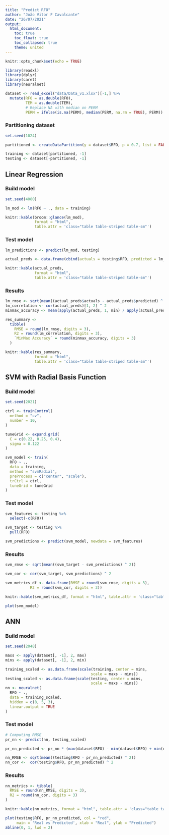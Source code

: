 ```yaml
---
title: "Predict RFO"
author: "João Vitor F Cavalcante"
date: "26/07/2021"
output:
  html_document:
    toc: true
    toc_float: true
    toc_collapsed: true
    theme: united
---
```


```r
knitr::opts_chunk$set(echo = TRUE)
```

```r
library(readxl)
library(dplyr)
library(caret)
library(neuralnet)

dataset <- read_excel("data/Data_v1.xlsx")[-1,] %>% 
  mutate(RFO = as.double(RFO),
         TEM = as.double(TEM),
         # Replace NA with median on PERM
         PERM = ifelse(is.na(PERM), median(PERM, na.rm = TRUE), PERM))
```

### Partitioning dataset

```r
set.seed(1024)

partitioned <- createDataPartition(y = dataset$RFO, p = 0.7, list = FALSE)

training <- dataset[partitioned, -1]
testing <- dataset[-partitioned, -1]

```

## Linear Regression

### Build model

```r
set.seed(4080)

lm_mod <- lm(RFO ~ ., data = training)

knitr::kable(broom::glance(lm_mod),
             format = "html",
             table.attr = 'class="table table-striped table-sm"')
```

### Test model

```r
lm_predictions <- predict(lm_mod, testing)

actual_preds <- data.frame(cbind(actuals = testing$RFO, predicted = lm_predictions))

knitr::kable(actual_preds,
             format = "html",
             table.attr = 'class="table table-striped table-sm"')
```

### Results

```r
lm_rmse <- sqrt(mean((actual_preds$actuals - actual_preds$predicted) ^ 2))
lm_correlation <- cor(actual_preds)[1, 2] ^ 2
minmax_accuracy <- mean(apply(actual_preds, 1, min) / apply(actual_preds, 1, max))

res_summary <-
  tibble(
    RMSE = round(lm_rmse, digits = 3),
    R2 = round(lm_correlation, digits = 3),
    `MinMax Accuracy` = round(minmax_accuracy, digits = 3)
  )

knitr::kable(res_summary,
             format = "html",
             table.attr = 'class="table table-striped table-sm"')
```


## SVM with Radial Basis Function

### Build model

```r
set.seed(2021)

ctrl <- trainControl(
  method = "cv",
  number = 10,
)

tuneGrid <- expand.grid(
  C = c(0.22, 0.25, 0.4),
  sigma = 0.122
)

svm_model <- train(
  RFO ~ .,
  data = training,
  method = "svmRadial",
  preProcess = c("center", "scale"),
  trCtrl = ctrl,
  tuneGrid = tuneGrid
) 
```

### Test model

```r
svm_features <- testing %>% 
  select(-c(RFO))

svm_target <- testing %>% 
  pull(RFO)

svm_predictions <- predict(svm_model, newdata = svm_features)  
```

### Results

```r
svm_rmse <- sqrt(mean((svm_target - svm_predictions) ^ 2))

svm_cor <- cor(svm_target, svm_predictions) ^ 2

svm_metrics_df <- data.frame(RMSE = round(svm_rmse, digits = 3),
           R2 = round(svm_cor, digits = 3))

knitr::kable(svm_metrics_df, format = "html", table.attr = 'class="table table-striped table-sm"')
```

```r

plot(svm_model)

```

## ANN

### Build model

```r
set.seed(2048)

maxs <- apply(dataset[, -1], 2, max)
mins <- apply(dataset[, -1], 2, min)

training_scaled <- as.data.frame(scale(training, center = mins,
                                      scale = maxs - mins))
testing_scaled <- as.data.frame(scale(testing, center = mins,
                                      scale = maxs - mins))
nn <- neuralnet(
  RFO ~ .,
  data = training_scaled,
  hidden = c(8, 5, 3),
  linear.output = TRUE
)
```

### Test model

```r
# Computing RMSE
pr_nn <- predict(nn, testing_scaled)

pr_nn_predicted <- pr_nn * (max(dataset$RFO) - min(dataset$RFO) + min(dataset$RFO))

nn_RMSE <- sqrt(mean((testing$RFO - pr_nn_predicted) ^ 2))
nn_cor <-  cor(testing$RFO, pr_nn_predicted) ^ 2
```

### Results

```r
nn_metrics <- tibble(
  RMSE = round(nn_RMSE, digits = 3),
  R2 = round(nn_cor, digits = 3)
)

knitr::kable(nn_metrics, format = "html", table.attr = 'class="table table-striped table-sm"')
```


```r
plot(testing$RFO, pr_nn_predicted, col = "red",
     main = 'Real vs Predicted', xlab = "Real", ylab = "Predicted")
abline(0, 1, lwd = 2)
```
